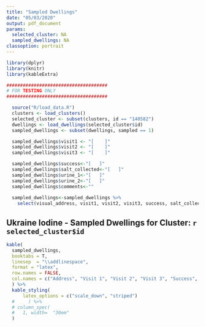 ```yaml
---
title: "Sampled Dwellings"
date: "05/03/2020"
output: pdf_document
params:
  selected_cluster: NA
  sampled_dwellings: NA
classoption: portrait
---
```


```r

library(dplyr)
library(knitr)
library(kableExtra)

#####################################
# FOR TESTING ONLY
#####################################

  source("R/load_data.R")
  clusters <- load_clusters()
  selected_cluster <- subset(clusters, id == "140582")
  dwellings <- load_dwellings(selected_cluster$id)
  sampled_dwellings <- subset(dwellings, sampled == 1)

  sampled_dwellings$visit1 <- "[    ]"
  sampled_dwellings$visit2 <- "[    ]"
  sampled_dwellings$visit3 <- "[    ]"

  sampled_dwellings$success<-"[   ]"
  sampled_dwellings$salt_collected<-"[   ]"
  sampled_dwellings$urine_1<-"[   ]"
  sampled_dwellings$urine_2<-"[   ]"
  sampled_dwellings$comments<-""
  
  sampled_dwellings<-sampled_dwellings %>%
    select(visual_address, visit1, visit2, visit3, success, salt_collected, urine_1, urine_2)

```


## Ukraine Iodine - Sampled Dwellings for Cluster: `r selected_cluster$id`

```r

kable(
  sampled_dwellings, 
  booktabs = T,
  linesep  = "\\addlinespace",
  format = "latex",
  row.names = FALSE,
  col.names = c("Address", "Visit 1", "Visit 2", "Visit 3", "Success", "Salt", "Urine 1", "Urine 2")
  ) %>%
  kable_styling(
      latex_options = c("scale_down", "striped")
  #     ) %>%
  # column_spec(
  #   1, width=  "30em"
  )

```




